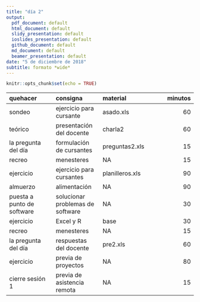 ```yaml
---
title: "día 2"
output:
  pdf_document: default
  html_document: default
  slidy_presentation: default
  ioslides_presentation: default
  github_document: default
  md_document: default
  beamer_presentation: default
date: "5 de diciembre de 2018"
subtitle: formato *wide*
---
```

\pagenumbering{gobble}
\pagenumbering{arabic} 
\setlength{\parskip}{2pt}
```r
knitr::opts_chunk$set(echo = TRUE)
```

**quehacer** | **consigna** | **material** | **minutos**
:------ | :------ | :------ | ------:
sondeo | ejercicio para cursante | asado.xls | 60
teórico | presentación del docente | charla2 | 60
la pregunta del día | formulación de cursantes | preguntas2.xls | 15
recreo | menesteres | NA | 15
ejercicio | ejercicio para cursantes | planilleros.xls | 90
almuerzo | alimentación | NA | 90
puesta a punto de software | solucionar problemas de software | NA | 30
ejercicio | Excel y R | base | 30
recreo | menesteres | NA | 15
la pregunta del día | respuestas del docente | pre2.xls | 60
ejercicio | previa de proyectos | NA | 80
cierre sesión 1 | previa de asistencia remota | NA | 15



